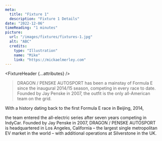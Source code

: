 ```yaml
---
meta:
  title: "Fixture 1"
  description: "Fixture 1 Details"
date: "2022-12-06"
timeReading: "1 minutes"
picture:
  url: "/images/fixtures/fixtures-1.jpg"
  alt: "ABC"
  credits:
    type: "Illustration"
    name: "Mike"
    link: "https://mickaelmerley.com"
---
```



<FixtureHeader {...attributes} />

<div className="article-content">

> DRAGON / PENSKE AUTOSPORT has been a mainstay of Formula E since the inaugural 2014/15 season, competing in every race to date. Founded by Jay Penske in 2007, the outfit is the only all-American team on the grid.

With a history dating back to the first Formula E race in Beijing, 2014,

the team entered the all-electric series after seven years competing in IndyCar. Founded by Jay Penske in 2007, DRAGON / PENSKE AUTOSPORT is headquartered in Los Angeles, California – the largest single metropolitan EV market in the world – with additional operations at Silverstone in the UK.

</div>
